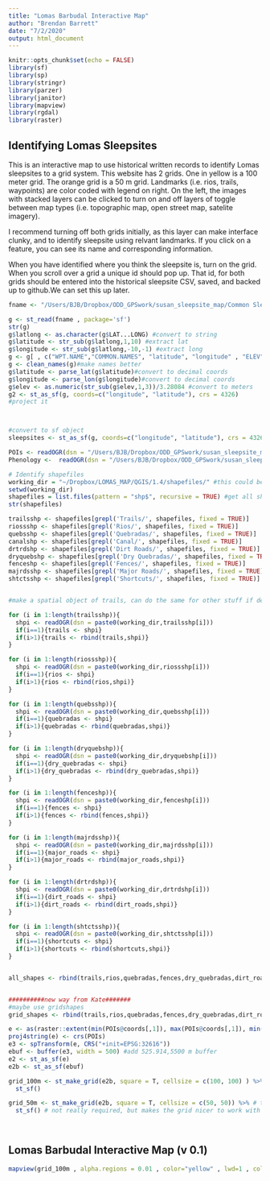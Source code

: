 ```yaml
---
title: "Lomas Barbudal Interactive Map"
author: "Brendan Barrett"
date: "7/2/2020"
output: html_document
---
```


```r
knitr::opts_chunk$set(echo = FALSE)
library(sf)
library(sp)
library(stringr)
library(parzer)
library(janitor)
library(mapview)
library(rgdal)
library(raster)

```

## Identifying Lomas Sleepsites

This is an interactive map to use historical written records to identify Lomas sleepsites to a grid system. This website has 2 grids. One in yellow is a 100 meter grid. The orange grid is a 50 m grid. Landmarks (i.e. rios, trails, waypoints) are color coded with legend on right. On the left, the images with stacked layers can be clicked to turn on and off layers of toggle between map types (i.e. topographic map, open street map, satelite imagery).

I recommend turning off both grids initially, as this layer can make interface clunky, and to identify sleepsite using relvant landmarks. If you click on a feature, you can see its name and corresponding information.

When you have identified where you think the sleepsite is, turn on the grid. When you scroll over a grid a unique id should pop up. That id, for both grids should be entered into the historical sleepsite CSV, saved, and backed up to github.We can set this up later.

```r
fname <- "/Users/BJB/Dropbox/ODD_GPSwork/susan_sleepsite_map/Common Sleep Sites.csv" #this will need to be changd to your folder

g <- st_read(fname , package='sf')
str(g)
g$latlong <- as.character(g$LAT...LONG) #convert to string
g$latitude <- str_sub(g$latlong,1,10) #extract lat
g$longitude <- str_sub(g$latlong,-10,-1) #extract long
g <- g[ , c("WPT.NAME","COMMON.NAMES", "latitude", "longitude" , "ELEV") ] #subset
g <- clean_names(g)#make names better
g$latitude <- parse_lat(g$latitude)#convert to decimal coords
g$longitude <- parse_lon(g$longitude)#convert to decimal coords
g$elev <- as.numeric(str_sub(g$elev,1,3))/3.28084 #convert to meters
g2 <- st_as_sf(g, coords=c("longitude", "latitude"), crs = 4326) 
#project it 



#convert to sf object
sleepsites <- st_as_sf(g, coords=c("longitude", "latitude"), crs = 4326) #convert to sf object

POIs <- readOGR(dsn = "/Users/BJB/Dropbox/ODD_GPSwork/susan_sleepsite_map/Lomas Barbudal Map POI.GPX", layer="waypoints") 
Phenology <-  readOGR(dsn = "/Users/BJB/Dropbox/ODD_GPSwork/susan_sleepsite_map/Phenology 2015.GDB.GPX", layer="waypoints") 

# Identify shapefiles
working_dir = "~/Dropbox/LOMAS_MAP/QGIS/1.4/shapefiles/" #this could be your local file with lomas map
setwd(working_dir)
shapefiles = list.files(pattern = "shp$", recursive = TRUE) #get all shape files names
str(shapefiles)

trailsshp <- shapefiles[grepl('Trails/', shapefiles, fixed = TRUE)] 
riossshp <- shapefiles[grepl('Rios/', shapefiles, fixed = TRUE)] 
quebsshp <- shapefiles[grepl('Quebradas/', shapefiles, fixed = TRUE)] 
canalshp <- shapefiles[grepl('Canal/', shapefiles, fixed = TRUE)] 
drtrdshp <- shapefiles[grepl('Dirt Roads/', shapefiles, fixed = TRUE)] 
dryquebshp <- shapefiles[grepl('Dry Quebradas/', shapefiles, fixed = TRUE)] 
fenceshp <- shapefiles[grepl('Fences/', shapefiles, fixed = TRUE)] 
majrdsshp <- shapefiles[grepl('Major Roads/', shapefiles, fixed = TRUE)] 
shtctsshp <- shapefiles[grepl('Shortcuts/', shapefiles, fixed = TRUE)] 


#make a spatial object of trails, can do the same for other stuff if desired

for (i in 1:length(trailsshp)){
  shpi <- readOGR(dsn = paste0(working_dir,trailsshp[i])) 
  if(i==1){trails <- shpi}
  if(i>1){trails <- rbind(trails,shpi)}
}

for (i in 1:length(riossshp)){
  shpi <- readOGR(dsn = paste0(working_dir,riossshp[i])) 
  if(i==1){rios <- shpi}
  if(i>1){rios <- rbind(rios,shpi)}
}

for (i in 1:length(quebsshp)){
  shpi <- readOGR(dsn = paste0(working_dir,quebsshp[i])) 
  if(i==1){quebradas <- shpi}
  if(i>1){quebradas <- rbind(quebradas,shpi)}
}

for (i in 1:length(dryquebshp)){
  shpi <- readOGR(dsn = paste0(working_dir,dryquebshp[i]))
  if(i==1){dry_quebradas <- shpi}
  if(i>1){dry_quebradas <- rbind(dry_quebradas,shpi)}
}

for (i in 1:length(fenceshp)){
  shpi <- readOGR(dsn = paste0(working_dir,fenceshp[i])) 
  if(i==1){fences <- shpi}
  if(i>1){fences <- rbind(fences,shpi)}
}

for (i in 1:length(majrdsshp)){
  shpi <- readOGR(dsn = paste0(working_dir,majrdsshp[i])) 
  if(i==1){major_roads <- shpi}
  if(i>1){major_roads <- rbind(major_roads,shpi)}
}

for (i in 1:length(drtrdshp)){
  shpi <- readOGR(dsn = paste0(working_dir,drtrdshp[i])) 
  if(i==1){dirt_roads <- shpi}
  if(i>1){dirt_roads <- rbind(dirt_roads,shpi)}
}

for (i in 1:length(shtctsshp)){
  shpi <- readOGR(dsn = paste0(working_dir,shtctsshp[i])) 
  if(i==1){shortcuts <- shpi}
  if(i>1){shortcuts <- rbind(shortcuts,shpi)}
}


all_shapes <- rbind(trails,rios,quebradas,fences,dry_quebradas,dirt_roads, major_roads)


##########new way from Kate#######
#maybe use gridshapes
grid_shapes <- rbind(trails,rios,quebradas,fences,dry_quebradas,dirt_roads)

e <- as(raster::extent(min(POIs@coords[,1]), max(POIs@coords[,1]), min(POIs@coords[,2]), max(POIs@coords[,2])), "SpatialPolygons")
proj4string(e) <- crs(POIs)
e3 <- spTransform(e, CRS("+init=EPSG:32616"))
ebuf <- buffer(e3, width = 500) #add 525.914,5500 m buffer
e2 <- st_as_sf(e)
e2b <- st_as_sf(ebuf)

grid_100m <- st_make_grid(e2b, square = T, cellsize = c(100, 100) ) %>% 
  st_sf() 

grid_50m <- st_make_grid(e2b, square = T, cellsize = c(50, 50)) %>% # the grid, covering bounding box
  st_sf() # not really required, but makes the grid nicer to work with later

 
```

## Lomas Barbudal Interactive Map (v 0.1)


```r

mapview(grid_100m , alpha.regions = 0.01 , color="yellow" , lwd=1 , col.regions="yellow") + mapview(grid_50m , alpha.regions = 0.01 , color="orange", col.regions="orange" , burst=FALSE)  + mapview(trails , color="red") +  mapview(major_roads , color="grey") + mapview(dirt_roads , color="brown") + mapview(fences , color="black") +  mapview(rios , color="darkblue" , lty=3) +  mapview(quebradas , color="blue") + mapview(dry_quebradas , color="lightblue" , lw=0.5) + mapview(sleepsites, color="violet" , col.regions="violet" , cex=3 ) + mapview(POIs , color="purple", col.regions="purple" , cex=3) +  mapview(shortcuts , color="red") + mapview(Phenology , color="green", col.regions="green" , cex=3 )  
```
